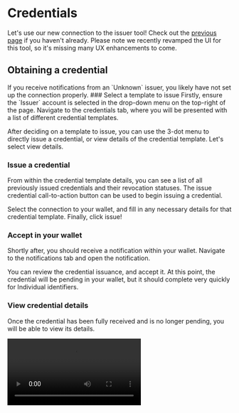 
# Credentials

Let's use our new connection to the issuer tool!
Check out the [previous page](./connections) if you haven't already.
Please note we recently revamped the UI for this tool, so it's missing many UX enhancements to come.

## Obtaining a credential

<Callout type="warning">
  If you receive notifications from an `Unknown` issuer, you likely have not set up the connection properly.
</Callout>

<Steps>
### Select a template to issue
Firstly, ensure the `Issuer` account is selected in the drop-down menu on the top-right of the page.
Navigate to the credentials tab, where you will be presented with a list of different credential templates.

After deciding on a template to issue, you can use the 3-dot menu to directly issue a credential, or view details of the credential template.
Let's select view details. 

### Issue a credential
From within the credential template details, you can see a list of all previously issued credentials and their revocation statuses.
The issue credential call-to-action button can be used to begin issuing a credential.

Select the connection to your wallet, and fill in any necessary details for that credential template.
Finally, click issue!

### Accept in your wallet
Shortly after, you should receive a notification within your wallet.
Navigate to the notifications tab and open the notification.

You can review the credential issuance, and accept it.
At this point, the credential will be pending in your wallet, but it should complete very quickly for Individual identifiers.

### View credential details
Once the credential has been fully received and is no longer pending, you will be able to view its details.
</Steps>

<video src="/videos/IssueCredential.mov" class="wide-asset" type="video/mp4" controls />
<video src="/videos/ReceiveCredential.mov" type="video/mp4" controls />

## Presenting your credential

<Steps>
### Navigate to the presentation request screen
Firstly, switch to the `Verifier` account within the tool using the drop-down on the top right.
You should now be able to navigate to the request presentation page.
Here, you will be able to see a history of presentation requests.

<Callout type="warning">
  The presentation request list will be lost on reload, and the status won't update.
  This is a work in progress!
</Callout>

### Request a presentation
Using the call-to-action button, we can select a connection to request a presentation from, and specify the credential template type.

You can also optionally request specific attribute values for any attributes available in that credential template type.

<Callout type="info">
  You can also request a presentation from the connections 3-dot menu, as long as you have the verifier account selected.
</Callout>

### Present credential
You should now receive a notification within the wallet requesting a presentation.
The notification will contain information on the connection, and what the connection is requesting you to present.

If you hold a credential that matches the criteria, you can choose to present it.
You can even present revoked credentials — this is because some credentials might have a revocation grace period, or there might be some use-case where you need to present it for auditory purposes after revocation.

Once the presentation has completed, it will be reflected in the connection history and the notification will be automatically deleted.
</Steps>

<video src="/videos/IssuerToolRequestCredential.mov" class="wide-asset" type="video/mp4" controls />
<video src="/videos/CredentialRequest.mov" type="video/mp4" controls />

## Credential revocation
Most credentials will have an issued or revoked status.
Let's try revoking our new credential.

<Steps>
### Select credential to revoke
You must switch back to the `Issuer` account to revoke credentials.
You can revoke credentials from the credential template details view.
As a reminder, this page can be reached by navigating to the credentials tab, clicking the 3-dot menu of a particular credential template and viewing the details.

### Revoke
You can now revoke any credential that has been issued, as long as it hasn't already been revoked.
Click the 3-dot menu for a specific issued credential, and revoke it.

You will now receive a notification in your wallet that your credential has been revoked.
The credential will also disappear from the main credential lists, and can now be found in `Archived & Revoked` section.
This is accessible at the bottom of the credential list — check out the video in the archived section below.
</Steps>

<video src="/videos/RevokeCredentialsIssuer.mov" class="wide-asset" type="video/mp4" controls />

## Archiving and deletion
You are free to archive any credentials within your wallet, or delete them if you no longer have use for them.
Archiving is kept as a feature to historically track credentials that you won't be presenting anymore.

Credentials can be archived from within the credential details view.
Once archived, they will appear in the `Archived & Revoked` section at the bottom of the credential list.
As mentioned, any revoked credentials will also appear here.

From here, you can bulk delete any archived or revoked credentials as you see fit!

<video src="/videos/RemoveCredential.mov" type="video/mp4" controls />
